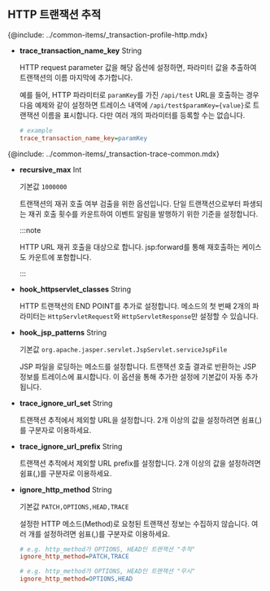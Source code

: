 ## HTTP 트랜잭션 추적

{@include: ../common-items/_transaction-profile-http.mdx}

* **trace_transaction_name_key** <span class='type'>String</span>

  HTTP request parameter 값을 해당 옵션에 설정하면, 파라미터 값을 추출하여 트랜잭션의 이름 마지막에 추가합니다. 
  
  예를 들어, HTTP 파라미터로 `paramKey`를 가진 `/api/test` URL을 호출하는 경우 다음 예제와 같이 설정하면 트레이스 내역에 `/api/test$paramKey={value}`로 트랜잭션 이름을 표시합니다. 다만 여러 개의 파라미터를 등록할 수는 없습니다.

  ```ini title='whatap.conf'
  # example
  trace_transaction_name_key=paramKey
  ```

{@include: ../common-items/_transaction-trace-common.mdx}

* **recursive_max** <span class='type'>Int</span>

  기본값 `1000000`

  트랜잭션의 재귀 호출 여부 검출을 위한 옵션입니다. 단일 트랜잭션으로부터 파생되는 재귀 호출 횟수를 카운트하여 이벤트 알림을 발행하기 위한 기준을 설정합니다.

  :::note

  HTTP URL 재귀 호출을 대상으로 합니다. jsp:forward를 통해 재호출하는 케이스도 카운트에 포함합니다.
  
  :::

* **hook_httpservlet_classes** <span class='type'>String</span>

  HTTP 트랜잭션의 END POINT를 추가로 설정합니다. 메소드의 첫 번째 2개의 파라미터는 `HttpServletRequest`와 `HttpServletResponse`만 설정할 수 있습니다.

* **hook_jsp_patterns** <span class='type'>String</span>

  기본값 `org.apache.jasper.servlet.JspServlet.serviceJspFile`

  JSP 파일을 로딩하는 메소드를 설정합니다. 트랜잭션 호출 결과로 반환하는 JSP 정보를 트레이스에 표시합니다. 이 옵션을 통해 추가한 설정에 기본값이 자동 추가됩니다.

* **trace_ignore_url_set** <span class='type'>String</span>

  트랜잭션 추적에서 제외할 URL을 설정합니다. 2개 이상의 값을 설정하려면 쉼표(,)를 구분자로 이용하세요.

* **trace_ignore_url_prefix** <span class='type'>String</span>

  트랜잭션 추적에서 제외할 URL prefix를 설정합니다. 2개 이상의 값을 설정하려면 쉼표(,)를 구분자로 이용하세요.

* **ignore_http_method** <span class='type'>String</span>

  기본값 `PATCH,OPTIONS,HEAD,TRACE`

  설정한 HTTP 메소드(Method)로 요청된 트랜잭션 정보는 수집하지 않습니다. 여러 개를 설정하려면 쉼표(,)를 구분자로 이용하세요.

  ```ini title="whatap.conf"
  # e.g. http_method가 OPTIONS, HEAD인 트랜잭션 "추적"
  ignore_http_method=PATCH,TRACE

  # e.g. http_method가 OPTIONS, HEAD인 트랜잭션 "무시"
  ignore_http_method=OPTIONS,HEAD
  ```